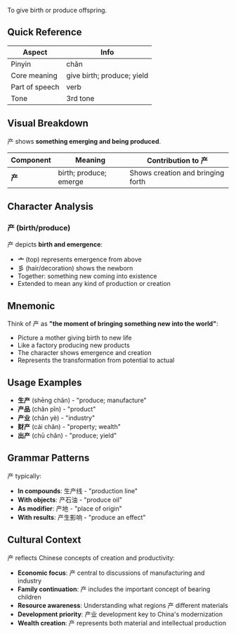 To give birth or produce offspring.

## Quick Reference

| Aspect         | Info                       |
| -------------- | -------------------------- |
| Pinyin         | chǎn                       |
| Core meaning   | give birth; produce; yield |
| Part of speech | verb                       |
| Tone           | 3rd tone                   |

## Visual Breakdown

产 shows **something emerging and being produced**.

| Component | Meaning                | Contribution to 产                |
| --------- | ---------------------- | --------------------------------- |
| **产**    | birth; produce; emerge | Shows creation and bringing forth |

## Character Analysis

### 产 (birth/produce)

产 depicts **birth and emergence**:

- **亠** (top) represents emergence from above
- **彡** (hair/decoration) shows the newborn
- Together: something new coming into existence
- Extended to mean any kind of production or creation

## Mnemonic

Think of 产 as **"the moment of bringing something new into the world"**:

- Picture a mother giving birth to new life
- Like a factory producing new products
- The character shows emergence and creation
- Represents the transformation from potential to actual

## Usage Examples

- **生产** (shēng chǎn) - "produce; manufacture"
- **产品** (chǎn pǐn) - "product"
- **产业** (chǎn yè) - "industry"
- **财产** (cái chǎn) - "property; wealth"
- **出产** (chū chǎn) - "produce; yield"

## Grammar Patterns

产 typically:

- **In compounds**: 生产线 - "production line"
- **With objects**: 产石油 - "produce oil"
- **As modifier**: 产地 - "place of origin"
- **With results**: 产生影响 - "produce an effect"

## Cultural Context

产 reflects Chinese concepts of creation and productivity:

- **Economic focus**: 产 central to discussions of manufacturing and industry
- **Family continuation**: 产 includes the important concept of bearing children
- **Resource awareness**: Understanding what regions 产 different materials
- **Development priority**: 产业 development key to China's modernization
- **Wealth creation**: 产 represents both material and intellectual production
